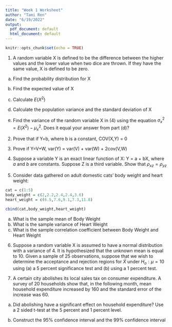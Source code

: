 ```yaml
---
title: "Week 1 Worksheet"
author: "Tami Ren"
date: "6/19/2022"
output:
  pdf_document: default
  html_document: default
---
```


```r
knitr::opts_chunk$set(echo = TRUE)
```


1. A random variable X is defined to be the difference between the higher values and the lower value when two dice are thrown. If they have the same value, X is defined to be zero. 

a) Find the probability distribution for X 

b) Find the expected value of X 

c) Calculate $E(X^2)$

d) Calculate the population variance and the standard deviation of X

e) Find the variance of the random variable X in (4) using the equation $\sigma_x^2 = E(X^2) - \mu_x^2$. Does it equal your answer from part (d)? 






2. Prove that if Y=b, where b is a constant, COV(X,Y) = 0





3. Prove if Y=V+W, var(Y) = var(V) + var(W) + 2cov(V,W)



4. Suppose a variable Y is an exact linear function of X: Y = a + bX, where *a* and *b* are constants. Suppose Z is a third variable. Show that $\rho_{xz} = \rho_{yz}$





5. Consider data gathered on adult domestic cats' body weight and heart weight: 

```r

cat = c(1:5)
body_weight = c(2,2.2,2.4,2.4,3.6)
heart_weight = c(6.5,7.6,9.1,7.3,11.8)

cbind(cat,body_weight,heart_weight)
```
a) What is the sample mean of Body Weight 
b) What is the sample variance of Heart Weight
c) What is the sample correlation coefficient between Body Weight and Heart Weight 

6. Suppose a random variable X is assumed to have a normal distribution with a variance of 4. It is hypothesized that the unknown mean is equal to 10. Given a sample of 25 observations, suppose that we wish to determine the acceptance and rejection regions for $\bar{X}$ under $H_o: \mu =10$ using (a) a 5 percent significance test and (b) using a 1 percent test. 

7. A certain city abolishes its local sales tax on consumer expenditure. A survey of 20 households show that, in the following month, mean household expenditure increased by 160 and the standard error of the increase was 60. 

a) Did abolishing have a significant effect on household expenditure? Use a 2 sided t-test at the 5 percent and 1 percent level. 

b) Construct the 95% confidence interval and the 99% confidence interval 